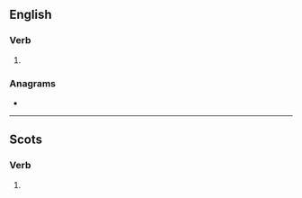 ==English==

===Verb===
{{head|en|verb form}}

# {{en-third-person singular of|tirl}}

===Anagrams===
* {{anagrams|en|a=ilrst|lirts}}

----

==Scots==

===Verb===
{{head|sco|verb}}

# {{sco-third-person singular of|tirl}}